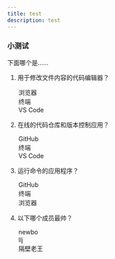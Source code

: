 ```yaml
---
title: test
description: test
---
```



<Box icon="question-mark">

### 小测试

下面哪个是……
1. 用于修改文件内容的代码编辑器？

    <MultipleChoice>
      <Option>
        浏览器
      </Option>
      <Option>
        终端
      </Option>
      <Option isCorrect>
        VS Code
      </Option>
    </MultipleChoice>

2. 在线的代码仓库和版本控制应用？

    <MultipleChoice>
      <Option isCorrect>
        GitHub
      </Option>
      <Option>
        终端
      </Option>
      <Option>
        VS Code
      </Option>
    </MultipleChoice>

3. 运行命令的应用程序？
    <MultipleChoice>
      <Option>
        GitHub
      </Option>
      <Option isCorrect>
        终端
      </Option>
      <Option>
        浏览器
      </Option>
    </MultipleChoice>

4. 以下哪个成员最帅？
    <MultipleChoice>
      <Option>
      newbo
      </Option>
      <Option isCorrect>
      llj
      </Option>
      <Option>
      隔壁老王
      </Option>
      </MultipleChoice>
</Box>